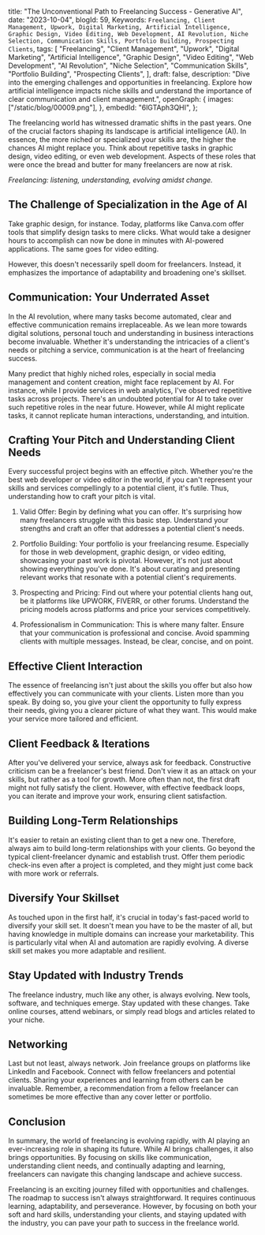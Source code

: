   title: "The Unconventional Path to Freelancing Success - Generative AI",
  date: "2023-10-04",
  blogId: 59,
  Keywords: `Freelancing, Client Management, Upwork, Digital Marketing, Artificial Intelligence, Graphic Design, Video Editing, Web Development, AI Revolution, Niche Selection, Communication Skills, Portfolio Building, Prospecting Clients`,
  tags: [
    "Freelancing",
    "Client Management",
    "Upwork",
    "Digital Marketing",
    "Artificial Intelligence",
    "Graphic Design",
    "Video Editing",
    "Web Development",
    "AI Revolution",
    "Niche Selection",
    "Communication Skills",
    "Portfolio Building",
    "Prospecting Clients",
  ],
  draft: false,
  description:
    "Dive into the emerging challenges and opportunities in freelancing. Explore how artificial intelligence impacts niche skills and understand the importance of clear communication and client management.",
  openGraph: {
    images: ["/static/blog/00009.png"],
  },
  embedId: "6lGTAph3QHI",
};

<BlogHeader metadata={metadata} />

The freelancing world has witnessed dramatic
shifts in the past years. One of the crucial factors shaping its landscape is
artificial intelligence (AI). In essence, the more niched or specialized your
skills are, the higher the chances AI might replace you. Think about repetitive
tasks in graphic design, video editing, or even web development. Aspects of
these roles that were once the bread and butter for many freelancers are now at
risk.

_Freelancing: listening, understanding, evolving amidst change._

## The Challenge of Specialization in the Age of AI

Take graphic design, for instance. Today, platforms like Canva.com offer tools that simplify design tasks to mere clicks. What would take a designer hours to accomplish can now be done in minutes with AI-powered applications. The same goes for video editing.

However, this doesn't necessarily spell doom for freelancers. Instead, it emphasizes the importance of adaptability and broadening one's skillset.

## Communication: Your Underrated Asset

In the AI revolution, where many tasks become automated, clear and effective communication remains irreplaceable. As we lean more towards digital solutions, personal touch and understanding in business interactions become invaluable. Whether it's understanding the intricacies of a client's needs or pitching a service, communication is at the heart of freelancing success.

Many predict that highly niched roles, especially in social media management and content creation, might face replacement by AI. For instance, while I provide services in web analytics, I've observed repetitive tasks across projects. There's an undoubted potential for AI to take over such repetitive roles in the near future. However, while AI might replicate tasks, it cannot replicate human interactions, understanding, and intuition.

## Crafting Your Pitch and Understanding Client Needs

Every successful project begins with an effective pitch. Whether you're the best web developer or video editor in the world, if you can't represent your skills and services compellingly to a potential client, it's futile. Thus, understanding how to craft your pitch is vital.

1. Valid Offer: Begin by defining what you can offer. It's surprising how many freelancers struggle with this basic step. Understand your strengths and craft an offer that addresses a potential client's needs.

2. Portfolio Building: Your portfolio is your freelancing resume. Especially for those in web development, graphic design, or video editing, showcasing your past work is pivotal. However, it's not just about showing everything you've done. It's about curating and presenting relevant works that resonate with a potential client's requirements.

3. Prospecting and Pricing: Find out where your potential clients hang out, be it platforms like UPWORK, FIVERR, or other forums. Understand the pricing models across platforms and price your services competitively.

4. Professionalism in Communication: This is where many falter. Ensure that your communication is professional and concise. Avoid spamming clients with multiple messages. Instead, be clear, concise, and on point.

## Effective Client Interaction

The essence of freelancing isn't just about the skills you offer but also how effectively you can communicate with your clients. Listen more than you speak. By doing so, you give your client the opportunity to fully express their needs, giving you a clearer picture of what they want. This would make your service more tailored and efficient.

## Client Feedback & Iterations

After you've delivered your service, always ask for feedback. Constructive criticism can be a freelancer's best friend. Don't view it as an attack on your skills, but rather as a tool for growth. More often than not, the first draft might not fully satisfy the client. However, with effective feedback loops, you can iterate and improve your work, ensuring client satisfaction.

## Building Long-Term Relationships

It's easier to retain an existing client than to get a new one. Therefore, always aim to build long-term relationships with your clients. Go beyond the typical client-freelancer dynamic and establish trust. Offer them periodic check-ins even after a project is completed, and they might just come back with more work or referrals.

## Diversify Your Skillset

As touched upon in the first half, it's crucial in today's fast-paced world to diversify your skill set. It doesn't mean you have to be the master of all, but having knowledge in multiple domains can increase your marketability. This is particularly vital when AI and automation are rapidly evolving. A diverse skill set makes you more adaptable and resilient.

## Stay Updated with Industry Trends

The freelance industry, much like any other, is always evolving. New tools, software, and techniques emerge. Stay updated with these changes. Take online courses, attend webinars, or simply read blogs and articles related to your niche.

## Networking

Last but not least, always network. Join freelance groups on platforms like LinkedIn and Facebook. Connect with fellow freelancers and potential clients. Sharing your experiences and learning from others can be invaluable. Remember, a recommendation from a fellow freelancer can sometimes be more effective than any cover letter or portfolio.

## Conclusion

In summary, the world of freelancing is evolving rapidly, with AI playing an ever-increasing role in shaping its future. While AI brings challenges, it also brings opportunities. By focusing on skills like communication, understanding client needs, and continually adapting and learning, freelancers can navigate this changing landscape and achieve success.

Freelancing is an exciting journey filled with opportunities and challenges. The roadmap to success isn't always straightforward. It requires continuous learning, adaptability, and perseverance. However, by focusing on both your soft and hard skills, understanding your clients, and staying updated with the industry, you can pave your path to success in the freelance world.
